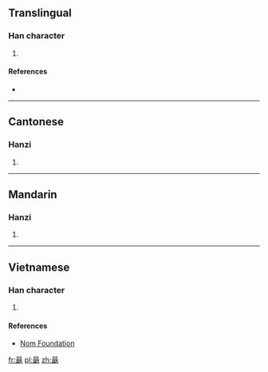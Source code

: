 {{also|勗}}
==Translingual==

===Han character===
{{Han char|rn=73|rad=曰|as=08|sn=12|four=|canj=日尸十尸 (ASJS)|ids=⿱[[日]]⿸[[耳]][[力]]}}

# {{defn|Han|sort=曰08}}

====References====
* {{Han ref|kx=0503.071|hdz=21516.070|uh=6702|ud=26370}}

----

==Cantonese==

===Hanzi===
{{yue-hanzi|jyut=[[juk1]]|y=yuk1}}

# {{defn|lang=yue|sort=曰08}}

----

==Mandarin==

===Hanzi===
{{cmn-hanzi|pin=[[xù]] ([[xu4]])|wg=hsü<sup>4</sup>}}

# {{defn|lang=cmn|sort=曰08}}

----

==Vietnamese==

===Han character===
{{vi-readings|rs=曰08| hanviet = húc}}

# {{defn|lang=vi|sort=曰08}}

====References====
*[http://nomfoundation.org/common/nom_details.php?codepoint=6702 Nom Foundation]

[[fr:朂]]
[[pl:朂]]
[[zh:朂]]